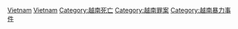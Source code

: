 {{Catnav|頁面分類|社會|社會問題|犯罪|謀殺|各國謀殺案}}
{{Catnav|頁面分類|社會科學|社會學|刑事學|犯罪|謀殺|各國謀殺案}}
{{Catnav|頁面分類|社會科學|心理學|行為|犯罪|謀殺|各國謀殺案}}

[[Category:各國謀殺案|Vietnam]]
[[Category:亞洲謀殺案|Vietnam]]
[[Category:越南死亡|Category:越南死亡]]
[[Category:越南罪案|Category:越南罪案]]
[[Category:越南暴力事件|Category:越南暴力事件]]